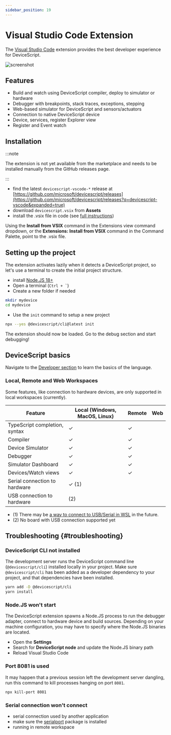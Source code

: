 ```yaml
---
sidebar_position: 19
---
```


# Visual Studio Code Extension

The [Visual Studio Code](https://code.visualstudio.com/) extension provides the best developer experience for DeviceScript.

![screenshot](../../../vscode/screenshot.png)

## Features

-   Build and watch using DeviceScript compiler, deploy to simulator or hardware
-   Debugger with breakpoints, stack traces, exceptions, stepping
-   Web-based simulator for DeviceScript and sensors/actuators
-   Connection to native DeviceScript device
-   Device, services, register Explorer view
-   Register and Event watch

## Installation

:::note

The extension is not yet available from the marketplace and needs to be installed manually from the GitHub releases page.

:::

-   find the latest `devicescript-vscode-*` release at [https://github.com/microsoft/devicescript/releases](https://github.com/microsoft/devicescript/releases?q=devicescript-vscode&expanded=true)
-   download `devicescript.vsix` from **Assets**
-   install the .vsix file in code (see [full instructions](https://code.visualstudio.com/docs/editor/extension-marketplace#_install-from-a-vsix))

Using the **Install from VSIX** command in the Extensions view command dropdown,
or the **Extensions: Install from VSIX** command in the Command Palette, point to the .vsix file.

## Setting up the project

The extension activates lazily when it detects a DeviceScript project,
so let's use a terminal to create the initial project structure.

-   install [Node.JS 18+](https://nodejs.org/en/download/)
-   Open a terminal (`` Ctrl + ` ``)
-   Create a new folder if needed

```bash
mkdir mydevice
cd mydevice
```

-   Use the `init` command to setup a new project

```bash
npx --yes @devicescript/cli@latest init
```

The extension should now be loaded. Go to the debug section and start debugging!

## DeviceScript basics

Navigate to the [Developer section](/developer) to learn the basics of the language.

### Local, Remote and Web Workspaces

Some features, like connection to hardware devices, are only supported in local workspaces (currently).

| Feature                       | Local (Windows, MacOS, Linux) | Remote | Web |
| ----------------------------- | ----------------------------- | ------ | --- |
| TypeScript completion, syntax | ✓                             | ✓      |     |
| Compiler                      | ✓                             | ✓      |     |
| Device Simulator              | ✓                             | ✓      |     |
| Debugger                      | ✓                             | ✓      |     |
| Simulator Dashboard           | ✓                             | ✓      |     |
| Devices/Watch views           | ✓                             | ✓      |     |
| Serial connection to hardware | ✓ (1)                         |        |     |
| USB connection to hardware    | (2)                           |        |     |

-   (1) There may be [a way to connect to USB/Serial in WSL](https://learn.microsoft.com/en-us/windows/wsl/connect-usb) in the future.
-   (2) No board with USB connection supported yet

## Troubleshooting {#troubleshooting}

### DeviceScript CLI not installed

The development server runs the DeviceScript command line (`@devicescript/cli`) installed
locally in your project.
Make sure `@devicescript/cli` has been
added as a developer dependency to your project, and that dependencies have been installed.

```bash
yarn add -D @devicescript/cli
yarn install
```

### Node.JS won't start

The DeviceScript extension spawns a Node.JS process to
run the debugger adapter, connect to hardware device and build sources.
Depending on your machine configuration, you may have to specify where the Node.JS binaries
are located.

-   Open the **Settings**
-   Search for **DeviceScript node** and update the Node.JS binary path
-   Reload Visual Studio Code

### Port 8081 is used

It may happen that a previous session left the development server dangling, run this command to kill processes hanging on port `8081`.

```bash
npx kill-port 8081
```

### Serial connection won't connect

-   serial connection used by another application
-   make sure the [serialport](https://www.npmjs.com/package/serialport) package is installed
-   running in remote workspace
